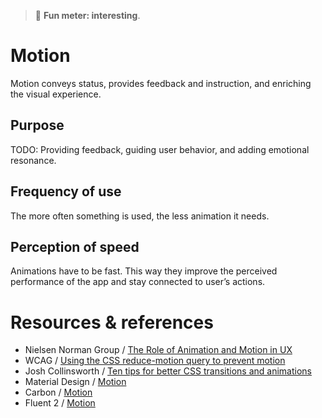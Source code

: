 
<Meta title="Foundations/Motion" />

> 🙂 **Fun meter: interesting**.

# Motion

Motion conveys status, provides feedback and instruction, and enriching the visual experience.

## Purpose

TODO: Providing feedback, guiding user behavior, and adding emotional resonance.

## Frequency of use

The more often something is used, the less animation it needs.


## Perception of speed

Animations have to be fast. This way they improve the perceived performance of the app and stay connected to user’s actions.

# Resources & references

- Nielsen Norman Group / [The Role of Animation and Motion in UX](https://www.nngroup.com/articles/animation-purpose-ux/)
- WCAG / [Using the CSS reduce-motion query to prevent motion](https://www.w3.org/WAI/WCAG22/Techniques/css/C39.html)
- Josh Collinsworth / [Ten tips for better CSS transitions and animations](https://joshcollinsworth.com/blog/great-transitions)
- Material Design / [Motion](https://m3.material.io/styles/motion/overview/how-it-works)
- Carbon / [Motion](https://carbondesignsystem.com/elements/motion/overview/)
- Fluent 2 / [Motion](https://fluent2.microsoft.design/motion)

